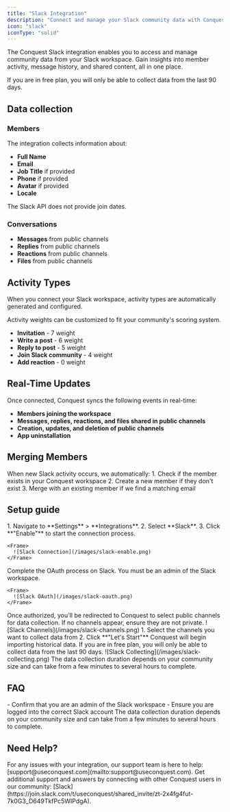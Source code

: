 ```yaml
---
title: "Slack Integration"
description: "Connect and manage your Slack community data with Conquest."
icon: "slack" 
iconType: "solid"
---
```


The Conquest Slack integration enables you to access and manage community data from your Slack workspace. Gain insights into member activity, message history, and shared content, all in one place.

<Note>
  If you are in free plan, you will only be able to collect data from the last 90 days.
</Note>

## Data collection

### Members

The integration collects information about:
- **Full Name**
- **Email**
- **Job Title** if provided
- **Phone** if provided
- **Avatar** if provided
- **Locale**

<Note>
  The Slack API does not provide join dates.
</Note>

### Conversations

- **Messages** from public channels
- **Replies** from public channels
- **Reactions** from public channels
- **Files** from public channels

## Activity Types

When you connect your Slack workspace, activity types are automatically generated and configured.

<Tip>
  Activity weights can be customized to fit your community's scoring system.
</Tip>

- **Invitation** - 7 weight
- **Write a post** - 6 weight
- **Reply to post** - 5 weight
- **Join Slack community** - 4 weight
- **Add reaction** - 0 weight 

## Real-Time Updates

Once connected, Conquest syncs the following events in real-time:  
- **Members joining the workspace**
- **Messages, replies, reactions, and files shared in public channels**
- **Creation, updates, and deletion of public channels**
- **App uninstallation**

## Merging Members

<Tip>
  When new Slack activity occurs, we automatically:
  1. Check if the member exists in your Conquest workspace
  2. Create a new member if they don't exist
  3. Merge with an existing member if we find a matching email
</Tip>

## Setup guide

<Steps>
  <Step title="Connect Your Workspace">
    1. Navigate to **Settings** > **Integrations**.
    2. Select **Slack**.
    3. Click **"Enable"** to start the connection process.

    <Frame>
      ![Slack Connection](/images/slack-enable.png)
    </Frame>
  </Step>

  <Step title="Authorize Access">
    Complete the OAuth process on Slack.
    <Tip>
      You must be an admin of the Slack workspace.
    </Tip>

    <Frame>
      ![Slack OAuth](/images/slack-oauth.png)
    </Frame>
  </Step>
  
  <Step title="Select Channels">
    Once authorized, you'll be redirected to Conquest to select public channels for data collection.
    <Tip>
      If no channels appear, ensure they are not private.
    </Tip>
    <Frame>
      ![Slack Channels](/images/slack-channels.png)
    </Frame>
    1. Select the channels you want to collect data from
    2. Click **"Let's Start"**
  </Step>

  <Step title="Data Collection">
    Conquest will begin importing historical data.
    <Note>
      If you are in free plan, you will only be able to collect data from the last 90 days.
    </Note>
    <Frame>
      ![Slack Collecting](/images/slack-collecting.png)
    </Frame>
  </Step>
</Steps>

<Warning>
  The data collection duration depends on your community size and can take from a few minutes to several hours to complete.
</Warning>

## FAQ

<AccordionGroup>
  <Accordion title="Why my Slack workspace is not visible?">
    - Confirm that you are an admin of the Slack workspace
    - Ensure you are logged into the correct Slack account
  </Accordion>
  
  <Accordion title="How long does data collection take?">
    The data collection duration depends on your community size and can take from a few minutes to several hours to complete.
  </Accordion>
</AccordionGroup>

## Need Help?

<Card title="Contact Support" icon="envelope">
  For any issues with your integration, our support team is here to help:
  [support@useconquest.com](mailto:support@useconquest.com).
</Card>

<Card title="Join the Community" icon="slack">
  Get additional support and answers by connecting with other Conquest users in our community:
  [Slack](https://join.slack.com/t/useconquest/shared_invite/zt-2x4fg4fut-7k0G3_D649TkfPc5WIPdgA).
</Card>

